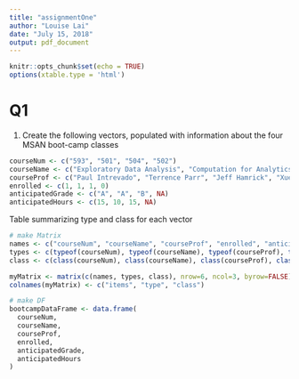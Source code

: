 ```yaml
---
title: "assignmentOne"
author: "Louise Lai"
date: "July 15, 2018"
output: pdf_document
---
```


```r
knitr::opts_chunk$set(echo = TRUE)
options(xtable.type = 'html')
```

# Q1
1. Create the following vectors, populated with information about the four MSAN boot-camp classes
```r
courseNum <- c("593", "501", "504", "502")
courseName <- c("Exploratory Data Analysis", "Computation for Analytics", "Review of Probability and Statistics", "Linear Algebra")
courseProf <- c("Paul Intrevado", "Terrence Parr", "Jeff Hamrick", "Xuemei Chen") 
enrolled <- c(1, 1, 1, 0)
anticipatedGrade <- c("A", "A", "B", NA)
anticipatedHours <- c(15, 10, 15, NA)
```

Table summarizing type and class for each vector
```r

# make Matrix
names <- c("courseNum", "courseName", "courseProf", "enrolled", "anticipatedGrade", "anticipatedHours")
types <- c(typeof(courseNum), typeof(courseName), typeof(courseProf), typeof(enrolled), typeof(anticipatedGrade), typeof(anticipatedHours))
class <- c(class(courseNum), class(courseName), class(courseProf), class(enrolled), class(anticipatedGrade), class(anticipatedHours))

myMatrix <- matrix(c(names, types, class), nrow=6, ncol=3, byrow=FALSE)
colnames(myMatrix) <- c("items", "type", "class")

# make DF
bootcampDataFrame <- data.frame(
  courseNum,
  courseName,
  courseProf,
  enrolled,
  anticipatedGrade,
  anticipatedHours
)


```


